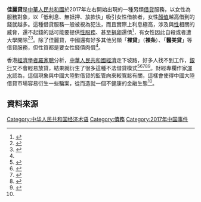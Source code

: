 '''佳麗貸'''是[[中華人民共和國|中華人民共和國]]於2017年左右開始出現的一種另類[[借貸|借貸]]服務，以女性為服務對象，以「低利息、無抵押、放款快」吸引女性借款者，女性[[顏值|顏值]]越高借到的錢就越多。這種借貸服務一般被視為犯法，而且實際上利息極高，涉及與[[人类的性|性]]相關的威脅，還不起錢的話可能要提供[[性服務|性服務]]、甚至[[捐卵|捐卵]]還債<ref>{{cite news |title=女大学生为还“裸贷”捐卵：15分钟不知道取了多少个卵子 |url=https://www.sohu.com/a/364766543_260616 |publisher=澎湃新聞 |accessdate=2021-01-06 |archive-date=2020-02-06 |archive-url=https://web.archive.org/web/20200206052946/http://www.sohu.com/a/364766543_260616 |dead-url=no }}</ref>，有女性因此自殺或者遭大學開除<ref>{{cite news |title=裸贷魔爪伸向女大学生 逾期未还被敲诈多人被逼自杀 |url=http://www.xinhuanet.com/legal/2018-01/20/c_1122287076.htm |publisher=央視 |accessdate=2021-01-06 |archive-date=2020-08-06 |archive-url=https://web.archive.org/web/20200806201228/http://www.xinhuanet.com/legal/2018-01/20/c_1122287076.htm |dead-url=no }}</ref><ref>{{cite news |title=“裸贷女孩”自述：因为裸贷，我被大学开除了 |url=https://www.thepaper.cn/newsDetail_forward_1583272 |publisher=澎湃新聞 |accessdate=2021-01-06 |archive-date=2019-10-26 |archive-url=https://web.archive.org/web/20191026065239/http://www.thepaper.cn/newsDetail_forward_1583272 |dead-url=no }}</ref>。除了佳麗貸，中國還有好多其他另類「'''裸貸'''」（'''裸条'''）、「'''醫美貸'''」等借貸服務，但性質都是要女性錢債肉償<ref name=":0" />。

香港[[經濟學者|經濟學者]][[羅家聰|羅家聰]]分析，[[中華人民共和國經濟|中華人民共和國經濟]]走下坡路，好多人找不到工作，[[銀行|銀行]]又不會輕易放貸，結果就衍生了很多這種不法借貸模式<ref name=":0">{{引網|url=https://hk.appledaily.com/china/20201212/VSWUE4G4KZECTA5UTT2DSYCY4U/|title=長沙逾700女陷「佳麗貸」 被迫賣淫捐卵還債 分析：借錢變常態 監管不力|website=香港蘋果日報|language=zh-hk|access-date=2020-12-12|archive-date=2020-12-12|archive-url=https://web.archive.org/web/20201212010156/https://hk.appledaily.com/china/20201212/VSWUE4G4KZECTA5UTT2DSYCY4U/|dead-url=no}}</ref><ref>{{引網|url=http://www.xinhuanet.com/2020-11/13/c_1126737918.htm|title=“佳丽贷”——繁华夜幕后的黑恶之果|website=新华网|access-date=2020-12-12|archive-date=2021-02-11|archive-url=https://web.archive.org/web/20210211041828/http://www.xinhuanet.com/2020-11/13/c_1126737918.htm|dead-url=no}}</ref><ref>{{引網|url=https://udn.com/news/story/7332/5084511|title=長沙700多名女性墜入「佳麗貸」陷阱 被迫「肉償」|last=|date=20201211T133016Z|website=聯合新聞網|language=zh-Hant-TW|access-date=2020-12-12|archive-date=2021-02-11|archive-url=https://web.archive.org/web/20210211041831/https://udn.com/news/story/7332/5084511|dead-url=no}}</ref><ref>{{引網|url=https://news.ltn.com.tw/news/world/breakingnews/2266349|title=歪風！ 中國「佳麗貸」看長相放款 還不起就陪酒|last=|date=2017-11-27|website=自由時報電子報|language=zh-Hant-TW|access-date=2020-12-12|archive-date=2018-08-17|archive-url=https://web.archive.org/web/20180817000454/http://news.ltn.com.tw/news/world/breakingnews/2266349|dead-url=no}}</ref><ref>{{引網|url=https://news.tvbs.com.tw/local/824843|title=陸推「佳麗貸」看顏值放款 還不起就推下海|last=|website=TVBS新聞網|language=zh-tw|access-date=2020-12-12}}</ref>。財經專欄作家[[渾水_(財經專欄作者)|渾水]]認為，這個現象與中國大陸對借貸的監管向來較寬鬆有關，這樣會使得中國大陸借貸市場容易衍生一些騙案，從而造就一個不健康的金融生態<ref name=":0" />。

== 資料來源 ==
<references />

[[Category:中华人民共和国经济术语|Category:中华人民共和国经济术语]]
[[Category:債務|Category:債務]]
[[Category:2017年中国事件|Category:2017年中国事件]]